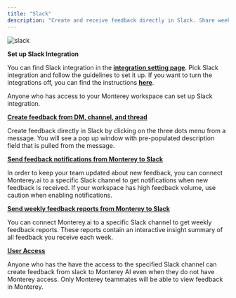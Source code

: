 ```yaml
---
title: "Slack"
description: "Create and receive feedback directly in Slack. Share weekly summary reports with the team."
---
```


![slack](https://monterey-documentation-gifs.s3.us-east-2.amazonaws.com/slack.gif)

**Set up Slack Integration**

You can find Slack integration in the **[integration setting page](https://app.monterey.ai/w/default/settings/integrations/)**. Pick Slack integration and follow the guidelines to set it up. If you want to turn the integrations off, you can find the instructions **[here](https://docs.monterey.ai/https://slack.com/help/articles/360003125231-Remove-apps-and-custom-integrations-from-your-workspace)**.

Anyone who has access to your Monterey workspace can set up Slack integration.

**[Create feedback from DM, channel, and thread](/create-from-slack#create-feedback-from-dm-channel-and-thread)**

Create feedback directly in Slack by clicking on the three dots menu from a message. You will see a pop up window with pre-populated description field that is pulled from the message.

**[Send feedback notifications from Monterey to Slack](/create-from-slack#send-feedback-notifications-from-monterey-to-slack)**

In order to keep your team updated about new feedback, you can connect Monterey.ai to a specific Slack channel to get notifications when new feedback is received. If your workspace has high feedback volume, use caution when enabling notifications.

**[Send weekly feedback reports from Monterey to Slack](/create-from-slack#send-weekly-feedback-reports-from-monterey-to-slack)**

You can connect Monterey.ai to a specific Slack channel to get weekly feedback reports. These reports contain an interactive insight summary of all feedback you receive each week.

**[User Access](/create-from-slack#user-access)**

Anyone who has the have the access to the specified Slack channel can create feedback from slack to Monterey AI even when they do not have Monterey access. Only Monterey teammates will be able to view feedback in Monterey.
